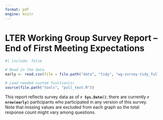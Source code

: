 ```yaml
---
format: pdf
engine: knitr
---
```


# LTER Working Group Survey Report -- End of First Meeting Expectations

```r
#| include: false

# Read in the data
early <- read.csv(file = file.path("data", "tidy", "wg-survey-tidy_full_first-meeting.csv"))

# Load needed custom function(s)
source(file.path("tools", "pull_text.R"))
```

This report reflects survey data as of **`r Sys.Date()`**; there are currently **`r nrow(early)`** participants who participated in any version of this survey. Note that missing values are excluded from each graph so the total response count might vary among questions.


































